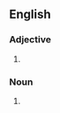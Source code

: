 {{also|oldfashioned|old-fashioned}}

==English==

===Adjective===
{{en-adj}}

# {{alternative spelling of|old-fashioned|lang=en}}

===Noun===
{{en-noun}}

# {{alternative form of|lang=en|old-fashioned}}